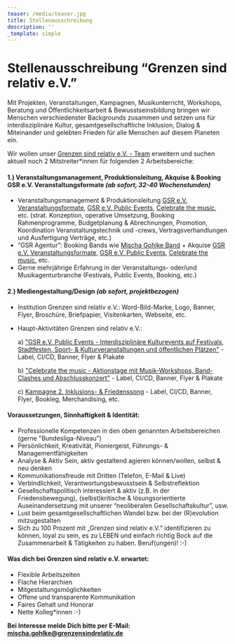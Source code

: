 ```yaml
---
teaser: /media/teaser.jpg
title: Stellenausschreibung
description: ''
_template: simple
---
```


# Stellenausschreibung “Grenzen sind relativ e.V.”

Mit Projekten, Veranstaltungen, Kampagnen, Musikunterricht, Workshops, Beratung und Öffentlichkeitsarbeit & Bewusstseinsbildung bringen wir Menschen verschiedenster Backgrounds zusammen und setzen uns für interdisziplinäre Kultur, gesamtgesellschaftliche Inklusion, Dialog & Miteinander und gelebten Frieden für alle Menschen auf diesem Planeten ein.

Wir wollen unser [Grenzen sind relativ e.V. - Team](/ueber-uns/das-team/alle) erweitern und suchen aktuell noch 2 Mitstreiter\*innen für folgenden 2 Arbeitsbereiche:

#### 1.) Veranstaltungsmanagement, Produktionsleitung, Akquise & Booking GSR e.V. Veranstaltungsformate *(ab sofort, 32-40 Wochenstunden)*

* Veranstaltungsmanagement & Produktionsleitung [GSR e.V. Veranstaltungsformate](/aktivitaeten/projekte-und-veranstaltungen/veranstaltungsformate-fuer-dein-event/infos-veranstaltungsformate-fur-dein-event), [GSR e.V. Public Events](/aktivitaeten/projekte-und-veranstaltungen/veranstaltungsformate-fuer-dein-event/support-inklusion), [Celebrate the music](/aktivitaeten/projekte-und-veranstaltungen/celebrate-the-music/allgemeine-infos-erlebnistage-inklusion), etc. (strat. Konzeption, operative Umsetzung, Booking Rahmenprogramme, Budgetplanung & Abrechnungen, Promotion, Koordination Veranstaltungstechnik und -crews, Vertragsverhandlungen und Ausfertigung Verträge, etc.)
* “GSR Agentur”: Booking Bands wie [Mischa Gohlke Band](https://mischagohlkeband.de/) + Akquise [GSR e.V. Veranstaltungsformate](), [GSR e.V. Public Events](/aktivitaeten/projekte-und-veranstaltungen/veranstaltungsformate-fuer-dein-event/support-inklusion), [Celebrate the music](/aktivitaeten/projekte-und-veranstaltungen/celebrate-the-music/allgemeine-infos-erlebnistage-inklusion), etc.
* Gerne mehrjährige Erfahrung in der Veranstaltungs- oder/und Musikagenturbranche (Festivals, Public Events, Booking, etc.)

#### 2.) Mediengestaltung/Design *(ab sofort, projektbezogen)*

* Institution Grenzen sind relativ e.V.: Word-Bild-Marke, Logo, Banner, Flyer, Broschüre, Briefpapier, Visitenkarten, Webseite, etc.
* Haupt-Aktivitäten Grenzen sind relativ e.V.:

  a) ["GSR e.V. Public Events - Interdisziplinäre Kulturevents auf Festivals, Stadtfesten, Sport- & Kulturveranstaltungen und öffentlichen Plätzen"](/aktivitaeten/projekte-und-veranstaltungen/veranstaltungsformate-fuer-dein-event/support-inklusion) - Label, CI/CD, Banner, Flyer & Plakate

  b) ["Celebrate the music - Aktionstage mit Musik-Workshops, Band-Clashes und Abschlusskonzert"](/aktivitaeten/projekte-und-veranstaltungen/celebrate-the-music/allgemeine-infos-erlebnistage-inklusion) - Label, CI/CD, Banner, Flyer & Plakate

  c) [Kampagne 2. Inklusions- & Friedenssong](/aktivitaeten/kampagnen-musikvideos/inklusions-und-friedenskampagnensong/allgemeine-infos-2-inklusion-friedenssong) - Label, CI/CD, Banner, Flyer, Bookleg, Merchandising, etc.

#### Voraussetzungen, Sinnhaftigkeit & Identität:

* Professionelle Kompetenzen in den oben genannten Arbeitsbereichen (gerne "Bundesliga-Niveau")
* Persönlichkeit, Kreativität, Pioniergeist, Führungs- & Managementfähigkeiten
* Analyse & Aktiv Sein, aktiv gestaltend agieren können/wollen, selbst & neu denken
* Kommunikationsfreude mit Dritten (Telefon, E-Mail & Live)
* Verbindlichkeit, Verantwortungsbewusstsein & Selbstreflektion
* Gesellschaftspolitisch interessiert & aktiv (z.B. in der Friedensbewegung), (selbst)kritische & lösungsorientierte Auseinandersetzung mit unserer “neoliberalen Gesellschaftskultur”, usw.
* Lust beim gesamtgesellschaftlichen Wandel bzw. bei der (R)evolution mitzugestalten
* Sich zu 100 Prozent mit „Grenzen sind relativ e.V.“ identifizieren zu können, loyal zu sein, es zu LEBEN und einfach richtig Bock auf die Zusammenarbeit & Tätigkeiten zu haben. Beruf(ungen)! :-)

#### Was dich bei Grenzen sind relativ e.V. erwartet:

* Flexible Arbeitszeiten
* Flache Hierarchien
* Mitgestaltungsmöglichkeiten
* Offene und transparente Kommunikation
* Faires Gehalt und Honorar
* Nette Kolleg\*innen :-)

**Bei Interesse melde Dich bitte per E-Mail:** **[mischa.gohlke@grenzensindrelativ.de](mailto\:mischa.gohlke@grenzensindrelativ.de)**

